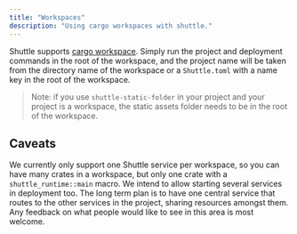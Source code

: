 ```yaml
---
title: "Workspaces"
description: "Using cargo workspaces with shuttle."
---
```


Shuttle supports [cargo workspace](https://doc.rust-lang.org/book/ch14-03-cargo-workspaces.html). Simply run
the project and deployment commands in the root of the workspace, and the project name will be taken from the
directory name of the workspace or a `Shuttle.toml` with a name key in the root of the workspace. 

> Note: if you use `shuttle-static-folder` in your project and your project is a workspace, the static assets
> folder needs to be in the root of the workspace.

## Caveats

We currently only support one Shuttle service per workspace, so you can have many crates in a workspace, but only
one crate with a `shuttle_runtime::main` macro. We intend to allow starting several services in deployment too. 
The long term plan is to have one central service that routes to the other services in the project, sharing resources 
amongst them. Any feedback on what people would like to see in this area is most welcome.
